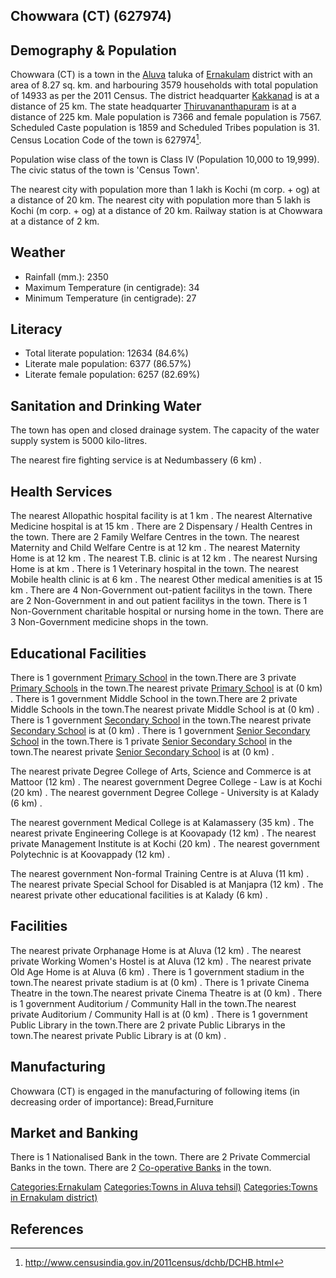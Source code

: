 {{Infobox settlement
| name=Chowwara (CT)
| native_name=
| native_name_lang=
| other_name=
| nickname=
| settlement_type=Town
| image_skyline=
| image_alt=
| image_caption=
| pushpin_map=India Kerala
| pushpin_label_position=right
| pushpin_map_alt=
| pushpin_map_caption=Location in Kerala, India
| latd=
| latm=
| lats=
| latNS=
| longd=
| longm=
| longs=
| longEW=
| coordinates_display=inline,title
| subdivision_type=Country
| subdivision_name={{flag|India}}
| subdivision_type1=[[States and territories of India|State]]
| subdivision_name1=Kerala 
| subdivision_type2=[[List of districts of India|District]]
| subdivision_name2=Ernakulam
| subdivision_type3=Tahsil
| subdivision_name3=Aluva
| website=
| established_title=<!-- Established -->
| established_date=
| founder=
| named_for=
| government_type=
| governing_body=
| unit_pref=Metric
| area_footnotes=
| area_rank=
| area_total_km2=8.27
| elevation_footnotes=
| elevation_m=
| population_total=14933
| population_as_of=2011
| population_rank=
| population_density_km2=1805
| population_demonym=
| population_footnotes=
| demographics_type1=Languages=
| demographics1_title1=Official=
| demographics1_info1=[[Malayalam language|Malayalam]]
| timezone1=[[Indian Standard Time|IST]]
| utc_offset1==+5:30
| postal_code_type=[[Postal Index Number|PIN]]
| postal_code=
| area_code_type=Telephone code
| area_code=
| registration_plate=
| blank1_name_sec1=Nearest city
| blank1_info_sec1=[[Kochi (m corp. + og) ]]
| blank2_name_sec1=[[Human sex ratio|Sex ratio]]
| blank2_info_sec1=1027
| blank3_name_sec1=Literacy
| blank3_info_sec1=84.6%
| blank1_name_sec2=[[2011 Census of India|2011 census]] code
| blank1_info_sec2=627974
| footnotes=
}}

== Chowwara (CT) (627974) ==

== Demography & Population ==

Chowwara (CT) is a town in the [[Aluva]] taluka of [[Ernakulam]] district with an area of 8.27 sq. km. and harbouring 3579 households with total population of 14933 as per the 2011 Census. The district headquarter [[Kakkanad]] is at a distance of 25 km. The state headquarter [[Thiruvananthapuram]] is at a distance of 225 km. Male population is 7366 and female population is 7567. Scheduled Caste population is 1859 and Scheduled Tribes population is 31. Census Location Code of the town is 627974<ref>http://www.censusindia.gov.in/2011census/dchb/DCHB.html</ref>.

Population wise class of the town is Class IV (Population 10,000 to 19,999).
The civic status of the town is 'Census Town'.

The nearest city with population more than 1 lakh is Kochi (m corp. + og)  at a distance of 20 km. The nearest city with population more than 5 lakh is Kochi (m corp. + og)  at a distance of 20 km. Railway station is at Chowwara at a distance of 2 km.


== Weather ==  
* Rainfall (mm.): 2350 
* Maximum Temperature (in centigrade): 34
* Minimum Temperature (in centigrade): 27


== Literacy ==  
* Total literate population: 12634 (84.6%)
* Literate male population: 6377 (86.57%)
* Literate female population: 6257 (82.69%)


== Sanitation and Drinking Water ==  
The town has open and closed drainage system.
The capacity of the water supply system is 5000 kilo-litres.

The nearest fire fighting service is at Nedumbassery (6 km) .


== Health Services ==
The nearest Allopathic hospital facility is at 1 km .
The nearest Alternative Medicine hospital is at 15 km .
There are 2 Dispensary / Health Centres in the town.
There are 2 Family Welfare Centres in the town.
The nearest Maternity and Child Welfare Centre is at 12 km .
The nearest Maternity Home is at 12 km .
The nearest T.B. clinic is at 12 km .
The nearest Nursing Home is at  km .
There is 1 Veterinary hospital in the town.
The nearest Mobile health clinic is at 6 km .
The nearest Other medical amenities is at 15 km .
There are 4 Non-Government out-patient facilitys in the town.
There are 2 Non-Government in and out patient facilitys in the town.
There is 1 Non-Government charitable hospital or nursing home in the town.
There are 3 Non-Government medicine shops in the town.


== Educational Facilities ==
There is 1 government [[Primary School]] in the town.There are 3 private [[Primary School]]s in the town.The nearest private [[Primary School]] is at  (0 km) .
There is 1 government Middle School in the town.There are 2 private Middle Schools in the town.The nearest private Middle School is at  (0 km) .
There is 1 government [[Secondary School]] in the town.The nearest private [[Secondary School]] is at  (0 km) .
There is 1 government [[Senior Secondary School]] in the town.There is 1 private [[Senior Secondary School]] in the town.The nearest private [[Senior Secondary School]] is at  (0 km) .
 
 
 
 
 
The nearest private Degree College of Arts, Science and Commerce is at Mattoor (12 km) .
The nearest government Degree College - Law is at Kochi (20 km) .
The nearest government Degree College - University is at Kalady (6 km) .
 
The nearest government Medical College is at Kalamassery (35 km) .
The nearest private Engineering College is at Koovapady (12 km) .
The nearest private Management Institute is at Kochi (20 km) .
The nearest government Polytechnic is at Koovappady (12 km) .
 
The nearest government Non-formal Training Centre is at Aluva (11 km) .
The nearest private Special School for Disabled is at Manjapra (12 km) .
The nearest private other educational facilities is at Kalady (6 km) .


== Facilities ==
The nearest private Orphanage Home is at Aluva (12 km) .
The nearest private Working Women's Hostel is at Aluva (12 km) .
The nearest private Old Age Home is at Aluva (6 km) .
There is 1 government stadium in the town.The nearest private stadium is at  (0 km) .
There is 1 private Cinema Theatre in the town.The nearest private Cinema Theatre is at  (0 km) .
There is 1 government Auditorium / Community Hall in the town.The nearest private Auditorium / Community Hall is at  (0 km) .
There is 1 government Public Library in the town.There are 2 private Public Librarys in the town.The nearest private Public Library is at  (0 km) .


== Manufacturing ==
Chowwara (CT) is engaged in the manufacturing of following items (in decreasing order of importance): Bread,Furniture


== Market and Banking ==
There is 1 Nationalised Bank in the town.
There are 2 Private Commercial Banks in the town.
There are 2 [[Co-operative Bank]]s in the town.




[[Categories:Ernakulam]]
[[Categories:Towns in Aluva tehsil)]]
[[Categories:Towns in Ernakulam district)]]


== References ==
{{Reflist}}


